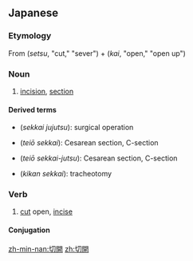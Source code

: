 ==Japanese==
{{ja-kanjitab|せつ|かい|k1=せっ|yomi=on}}

===Etymology===
From {{m|ja|切|sc=Jpan}} (''setsu'', "cut," "sever") + {{m|ja|開|sc=Jpan}} (''kai'', "open," "open up")

===Noun===
{{ja-noun|せっかい}}

# [[incision]], [[section]]

====Derived terms====
{{der-top}}
* {{l|ja|切開手術}} (''sekkai jujutsu''): surgical operation
* {{l|ja|帝王切開}} (''teiō sekkai''): Cesarean section, C-section
{{der-mid}}
* {{l|ja|帝王切開術}} (''teiō sekkai-jutsu''): Cesarean section, C-section
* {{l|ja|気管切開}} (''kikan sekkai''): tracheotomy
{{der-bottom}}

===Verb===
{{ja-verb-suru|せっかい}}

# [[cut]] open, [[incise]]

====Conjugation====
{{ja-suru|せっかい}}

[[zh-min-nan:切開]]
[[zh:切開]]